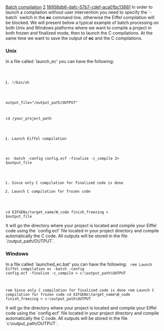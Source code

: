 [[Property:title|Batch compilation]]
[[Property:weight|2]]
[[Property:uuid|18958db6-dafc-57b7-cdef-aca01bc13661]]
In order to launch a compilation without user intervention you need to specify the `-batch` switch in the '''ec''' command line, otherwise the Eiffel compilation will be blocked. We will present below a typical example of batch processing on both Unix and Windows platforms where we want to compile a project in both frozen and finalized mode, then to launch the C compilations. At the same time we want to save the output of '''ec''' and the C compilations. 

===Unix===
In a file called `launch_ec' you can have the following: 
<code lang=text>
#!/bin/sh
output_file="/output_path/OUTPUT"

cd /your_project_path

#Launch Eiffel compilation
ec -batch -config config.ecf -finalize -c_compile 2> $output_file

#Since only C compilation for finalized code is done
#Launch C compilation for frozen code

cd EIFGENs/target_name/W_code
finish_freezing > $output_file</code>


It will go the directory where your project is located and compile your Eiffel code using the `config.ecf` file located in your project directory and compile automatically the C code. All outputs will be stored in the file `/output_path/OUTPUT`.

{{note|All output from '''ec''' are going to the error output, so do not forget to redirect the error output when you want to see the result. }}

===Windows===
In a file called `launched_ec.bat' you can have the following: 
<code lang=text>
rem Launch Eiffel compilation
ec -batch -config config.ecf -finalize -c_compile > c:\output_path\OUTPUT

rem Since only C compilation for finalized code is done
rem Launch C compilation for frozen code
cd EIFGENs\target_name\W_code
finish_freezing > c:\output_path\OUTPUT</code>


It will go the directory where your project is located and compile your Eiffel code using the `config.ecf` file located in your project directory and compile automatically the C code. All outputs will be stored in the file `c:\output_path/OUTPUT`.

{{seealso|<br/>
[[EiffelStudio: Using command line options|Using command line compiler options]]  }}




